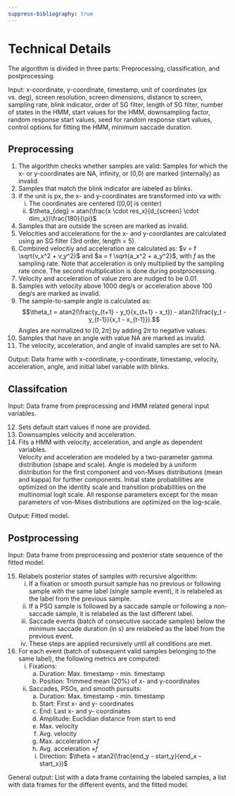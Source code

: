 ```yaml
---
suppress-bibliography: true
---
```


# Technical Details
The algorithm is divided in three parts: Preprocessing, classification, and postprocessing.  

Input: x-coordinate, y-coordinate, timestamp, unit of coordinates (px vs. deg), screen resolution, screen dimensions, distance to screen, sampling rate, blink indicator, order of SG filter, length of SG filter, number of states in the HMM, start values for the HMM, downsampling factor, random response start values, seed for random response start values, control options for fitting the HMM, minimum saccade duration.

## Preprocessing

(@) The algorithm checks whether samples are valid: Samples for which the x- or y-coordinates are NA, infinity, or (0,0) are marked (internally) as invalid.
(@) Samples that match the blink indicator are labeled as blinks.
(@) If the unit is px, the x- and y-coordinates are transformed into va with: 
    i. The coordinates are centered ([0,0] is center)
    ii. $\theta_{deg} = atan(\frac{x \cdot res_x}{d_{screen} \cdot dim_x})\frac{180}{\pi}$
(@) Samples that are outside the screen are marked as invalid.
(@) Velocities and accelerations for the x- and y-coordiantes are calculated using an SG filter (3rd order, length = 5).
(@) Combined velocitiy and acceleration are calculated as: $v = f \sqrt{v_x^2 + v_y^2}$ and $a = f \sqrt{a_x^2 + a_y^2}$, with $f$ as the sampling rate. Note that acceleration is only multiplied by the sampling rate once. The second multiplication is done during postprocessing.
(@) Velocity and acceleration of value zero are nudged to be 0.01.
(@) Samples with velocity above 1000 deg/s or acceleration above 100 deg/s are marked as invalid.
(@) The sample-to-sample angle is calculated as: 
$$\theta_t = atan2(\frac{y_{t+1} - y_t}{x_{t+1} - x_t}) - atan2(\frac{y_t - y_{t-1}}{x_t - x_{t-1}}).$$ 
Angles are normalized to $[0,2\pi]$ by adding $2\pi$ to negative values.
(@) Samples that have an angle with value NA are marked as invalid.
(@) The velocity, acceleration, and angle of invalid samples are set to NA.  

Output: Data frame with x-coordinate, y-coordinate, timestamp, velocity, acceleration, angle, and initial label variable with blinks.

## Classifcation
Input: Data frame from preprocessing and HMM related general input variables.  

(@) Sets default start values if none are provided. 
(@) Downsamples velocity and acceleration.
(@) Fits a HMM with velocity, acceleration, and angle as dependent variables.  
Velocity and acceleration are modeled by a two-parameter gamma distribution (shape and scale). Angle is modeled by a uniform distribution for the first component and von-Mises distributions (mean and kappa) for further components. Initial state probabilities are optimized on the identity scale and transition probabilities on the multinomial logit scale. All response parameters except for the mean parameters of von-Mises distributions are optimized on the log-scale.  

Output: Fitted model.

## Postprocessing
Input: Data frame from preprocessing and posterior state sequence of the fitted model.

(@) Relabels posterior states of samples with recursive algorithm:
    i. If a fixation or smooth pursuit sample has no previous or following sample with the same label (single sample event), 
it is relabeled as the label from the previous sample.
    ii. If a PSO sample is followed by a saccade sample or following a non-saccade sample,
it is relabeled as the last different label.
    iii. Saccade events (batch of consecutive saccade samples) below the minimum saccade duration (in s) are relabeled as the label from the previous event.
    iv. These steps are applied recursively until all conditions are met.
(@) For each event (batch of subsequent valid samples belonging to the same label), the following metrics are computed:
    i. Fixations:
        a. Duration: Max. timestamp - min. timestamp
        b. Position: Trimmed mean (20%) of x- and y-coordinates
    ii. Saccades, PSOs, and smooth pursuits:
        a. Duration: Max. timestamp - min. timestamp
        b. Start: First x- and y- coordinates
        c. End: Last x- and y- coordinates
        d. Amplitude: Euclidian distance from start to end
        e. Max. velocity
        f. Avg. velocity
        g. Max. acceleration $\times f$
        h. Avg. acceleration $\times f$
        i. Direction: $\theta = atan2(\frac{end_y - start_y}{end_x - start_x})$
        
General output: List with a data frame containing the labeled samples, a list with data frames for the different events,
and the fitted model.